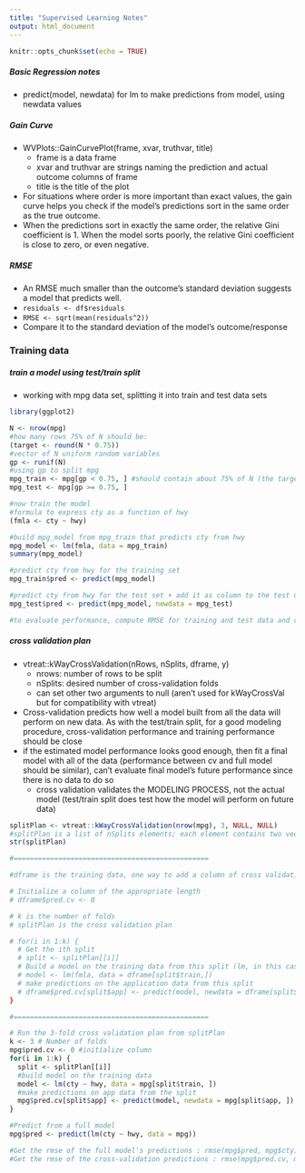 ```yaml
---
title: "Supervised Learning Notes"
output: html_document
---
```


```r
knitr::opts_chunk$set(echo = TRUE)
```

##### Basic Regression notes

* predict(model, newdata) for lm to make predictions from model, using newdata values 

##### Gain Curve

* WVPlots::GainCurvePlot(frame, xvar, truthvar, title)
    + frame is a data frame
    + xvar and truthvar are strings naming the prediction and actual outcome columns of frame
    + title is the title of the plot
* For situations where order is more important than exact values, the gain curve helps you check if the model's predictions sort in the same order as the true outcome.
* When the predictions sort in exactly the same order, the relative Gini coefficient is 1. When the model sorts poorly, the relative Gini coefficient is close to zero, or even negative.

##### RMSE

* An RMSE much smaller than the outcome's standard deviation suggests a model that predicts well.
* `residuals <- df$residuals`
* `RMSE <- sqrt(mean(residuals^2))`
* Compare it to the standard deviation of the model's outcome/response

### Training data

##### train a model using test/train split

* working with mpg data set, splitting it into train and test data sets

```r
library(ggplot2)

N <- nrow(mpg)
#how many rows 75% of N should be:
(target <- round(N * 0.75))
#vector of N uniform random variables
gp <- runif(N)
#using gp to split mpg 
mpg_train <- mpg[gp < 0.75, ] #should contain about 75% of N (the target) 
mpg_test <- mpg[gp >= 0.75, ]

#now train the model 
#formula to express cty as a function of hwy
(fmla <- cty ~ hwy)

#build mpg_model from mpg_train that predicts cty from hwy 
mpg_model <- lm(fmla, data = mpg_train)
summary(mpg_model)

#predict cty from hwy for the training set
mpg_train$pred <- predict(mpg_model)

#predict cty from hwy for the test set + add it as column to the test data 
mpg_test$pred <- predict(mpg_model, newdata = mpg_test)

#to evaluate performance, compute RMSE for training and test data and compare, do the same for r-square
```

##### cross validation plan

* vtreat::kWayCrossValidation(nRows, nSplits, dframe, y)
    + nrows: number of rows to be split
    + nSplits: desired number of cross-validation folds
    + can set other two arguments to null (aren't used for kWayCrossVal but for compatibility with vtreat)
* Cross-validation predicts how well a model built from all the data will perform on new data. As with the test/train split, for a good modeling procedure, cross-validation performance and training performance should be close
* if the estimated model performance looks good enough, then fit a final model with all of the data (performance between cv and full model should be similar), can't evaluate final model's future performance since there is no data to do so
    + cross validation validates the MODELING PROCESS, not the actual model (test/train split does test how the model will perform on future data)
    

```r
splitPlan <- vtreat::kWayCrossValidation(nrow(mpg), 3, NULL, NULL)
#splitPlan is a list of nSplits elements; each element contains two vectors: train: the indices of dframe that will form the training set, and app: the indices of dframe that will form the test (or application) set
str(splitPlan)

#================================================

#dframe is the training data, one way to add a column of cross validation predictions to a frame is: 

# Initialize a column of the appropriate length
# dframe$pred.cv <- 0 

# k is the number of folds
# splitPlan is the cross validation plan

# for(i in 1:k) {
  # Get the ith split
  # split <- splitPlan[[i]]
  # Build a model on the training data from this split (lm, in this case)
  # model <- lm(fmla, data = dframe[split$train,])
  # make predictions on the application data from this split
  # dframe$pred.cv[split$app] <- predict(model, newdata = dframe[split$app,])
}

#================================================

# Run the 3-fold cross validation plan from splitPlan
k <- 3 # Number of folds
mpg$pred.cv <- 0 #initialize column
for(i in 1:k) {
  split <- splitPlan[[i]]
  #build model on the training data
  model <- lm(cty ~ hwy, data = mpg[split$train, ]) 
  #make predictions on app data from the split
  mpg$pred.cv[split$app] <- predict(model, newdata = mpg[split$app, ]) 
}

#Predict from a full model
mpg$pred <- predict(lm(cty ~ hwy, data = mpg))

#Get the rmse of the full model's predictions : rmse(mpg$pred, mpg$cty) = 1.247045
#Get the rmse of the cross-validation predictions : rmse(mpg$pred.cv, mpg$cty) = 1.260323
```






